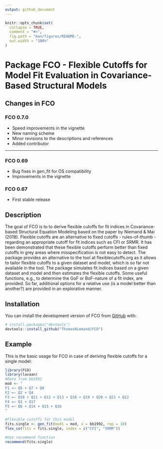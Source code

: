 ```yaml
---
output: github_document
---
```


<!-- README.md is generated from README.Rmd. Please edit that file -->

```r
knitr::opts_chunk$set(
  collapse = TRUE,
  comment = "#>",
  fig.path = "man/figures/README-",
  out.width = "100%"
)
```
# Package FCO - Flexible Cutoffs for Model Fit Evaluation in Covariance-Based Structural Models

## Changes in FCO

### FCO 0.7.0

-   Speed improvements in the vignette
-   New naming scheme
-   Minor revisions to the descriptions and references
-   Added contributor

------------------------------------------------------------------------

### FCO 0.69

-   Bug fixes in gen_fit for OS compatibility
-   Improvements in the vignette

### FCO 0.67

-   First stable release

## Description

The goal of FCO is to to derive flexible cutoffs for fit indices in
Covariance-based Structural Equation Modeling based on the paper by
Niemand & Mai (2018). Flexible cutoffs are an alternative to fixed
cutoffs - rules-of-thumb - regarding an appropriate cutoff for fit
indices such as CFI or SRMR. It has been demonstrated that these
flexible cutoffs perform better than fixed cutoffs in grey areas where
misspecification is not easy to detect. The package provides an
alternative to the tool at flexiblecutoffs.org as it allows to tailor
flexible cutoffs to a given dataset and model, which is so far not
available in the tool. The package simulates fit indices based on a
given dataset and model and then estimates the flexible cutoffs. Some
useful functions, e.g., to determine the GoF or BoF-nature of a fit
index, are provided. So far, additional options for a relative use (is a
model better than another?) are provided in an explorative manner.

## Installation

You can install the development version of FCO from
[GitHub](https://github.com/) with:

``` r
# install.packages("devtools")
devtools::install_github("ThomasNiemand/FCO")
```

## Example

This is the basic usage for FCO in case of deriving flexible cutoffs for
a single model:


```r
library(FCO)
library(lavaan)
#Data from bb1992
mod <- "
F1 =~ Q5 + Q7 + Q8
F2 =~ Q2 + Q4
F3 =~ Q10 + Q11 + Q12 + Q13 + Q18 + Q19 + Q20 + Q21 + Q22
F4 =~ Q1 + Q17
F5 =~ Q6 + Q14 + Q15 + Q16
"

#Flexible cutoffs for this model
fits.single <- gen_fit(mod1 = mod, x = bb1992, rep = 10)
flex_co(fits = fits.single, index = c("CFI", "SRMR"))

#Use recommend function
recommend(fits.single)
```
